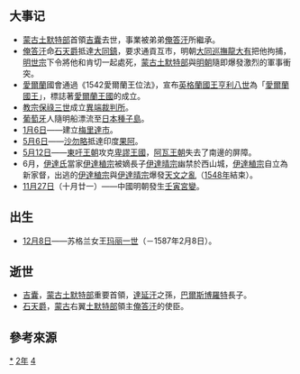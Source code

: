 {{yearTOC|1542|明'''[[嘉靖|嘉靖]]二十一年'''；越南莫朝'''[[廣和|廣和]]二年'''，后黎朝'''[[元和_(後黎莊宗)|元和]]十年'''；日本'''[[天文_(後奈良天皇)|天文]]十一年'''}}

== 大事记 ==
*[[蒙古|蒙古]][[土默特部|土默特部]]首領[[吉囊|吉囊]]去世，事業被弟弟[[俺答汗|俺答汗]]所繼承。
*[[俺答汗|俺答汗]]命[[石天爵|石天爵]]抵達[[大同鎮|大同鎮]]，要求通貢互市，明朝[[大同巡撫|大同巡撫]][[龍大有|龍大有]]把他拘捕，[[明世宗|明世宗]]下令將他和肯切一起處死，[[蒙古|蒙古]][[土默特部|土默特部]]與[[明朝|明朝]]隨即爆發激烈的軍事衝突。
*[[愛爾蘭|愛爾蘭]]國會通過《1542愛爾蘭王位法》，宣布[[英格蘭君主列表|英格蘭國王]][[亨利八世|亨利八世]]為「[[愛爾蘭君主列表|愛爾蘭國王]]」，標誌著[[愛爾蘭王國|愛爾蘭王國]]的成立。 
*[[教宗保祿三世|教宗保祿三世]]成立[[羅馬異端裁判所|異端裁判所]]。
*[[葡萄牙|葡萄牙]]人隨明船漂流至[[日本|日本]][[種子島|種子島]]。
*[[1月6日|1月6日]]——{{link-en|小蒙特霍|Francisco de Montejo the Younger}}建立[[梅裡達_(墨西哥)|梅里達市]]。
*[[5月6日|5月6日]]——[[沙勿略|沙勿略]]抵達印度[[果阿|果阿]]{{r|天}}。
*[[5月12日|5月12日]]——[[東吁王朝|東吁王朝]]攻克[[卑謬王國|卑謬王國]]，[[阿瓦王朝|阿瓦王朝]]失去了南邊的屏障。
*6月，[[伊達氏|伊達氏]]當家[[伊達稙宗|伊達稙宗]]被嫡長子[[伊達晴宗|伊達晴宗]]幽禁於西山城，[[伊達稙宗|伊達稙宗]]自立為新家督，出逃的[[伊達稙宗|伊達稙宗]]與[[伊達晴宗|伊達晴宗]]爆發[[天文之亂|天文之亂]]（[[1548年|1548年]]結束）。
*[[11月27日|11月27日]]（十月廿一）——中國明朝發生[[壬寅宮變|壬寅宮變]]。

== 出生 ==
* [[12月8日|12月8日]]——苏格兰女王[[瑪麗一世_(蘇格蘭)|玛丽一世]]（－1587年2月8日）。

== 逝世 ==
*[[吉囊|吉囊]]，[[蒙古|蒙古]][[土默特部|土默特部]]重要首領，[[達延汗|達延汗]]之孫，[[巴爾斯博羅特|巴爾斯博羅特]]長子。
*[[石天爵|石天爵]]，[[鞑靼_(蒙古)|蒙古]]右翼[[土默特部|土默特部]]領主[[俺答汗|俺答汗]]的使臣。

== 參考來源 ==
{{Wikisource year mention}}
{{reflist|refs=
<ref name="天">{{cite book|title=《天國的寶藏──教廷文物特展》|publisher=國立故宮博物院 |isbn=978-957-562-755-3 |date=2016-01 |pages=頁338}}</ref>
}}

[[Category:1542年|*]]
[[Category:1540年代|2年]]
[[Category:16世纪各年|4]]